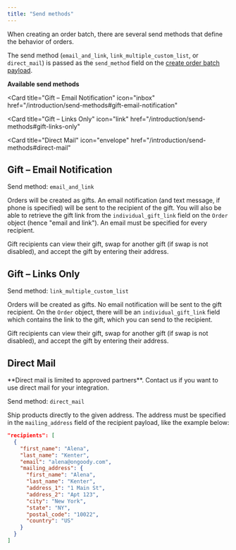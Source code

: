 ```yaml
---
title: "Send methods"
---
```


When creating an order batch, there are several send methods that define the behavior of orders.

The send method (`email_and_link`, `link_multiple_custom_list`, or `direct_mail`) is passed as the `send_method` field on the [create order batch payload](/api-reference/order-batches/create-an-order-batch).

**Available send methods**

<Card
  title="Gift – Email Notification"
  icon="inbox"
  href="/introduction/send-methods#gift-email-notification"
></Card>
<Card
  title="Gift – Links Only"
  icon="link"
  href="/introduction/send-methods#gift-links-only"
></Card>
<Card
  title="Direct Mail"
  icon="envelope"
  href="/introduction/send-methods#direct-mail"
></Card>

## Gift – Email Notification

Send method: `email_and_link`

Orders will be created as gifts. An email notification (and text message, if phone is specified) will be sent to the recipient of the gift. You will also be able to retrieve the gift link from the `individual_gift_link` field on the `Order` object (hence "email and link"). An email must be specified for every recipient.

Gift recipients can view their gift, swap for another gift (if swap is not disabled), and accept the gift by entering their address.

## Gift – Links Only

Send method: `link_multiple_custom_list`

Orders will be created as gifts. No email notification will be sent to the gift recipient. On the `Order` object, there will be an `individual_gift_link` field which contains the link to the gift, which you can send to the recipient.

Gift recipients can view their gift, swap for another gift (if swap is not disabled), and accept the gift by entering their address.

## Direct Mail

<Note>
  **Direct mail is limited to approved partners**. Contact us if you want to use
  direct mail for your integration.
</Note>

Send method: `direct_mail`

Ship products directly to the given address. The address must be specified in the `mailing_address` field of the recipient payload, like the example below:

```json
"recipients": [
  {
    "first_name": "Alena",
    "last_name": "Kenter",
    "email": "alena@ongoody.com",
    "mailing_address": {
      "first_name": "Alena",
      "last_name": "Kenter",
      "address_1": "1 Main St",
      "address_2": "Apt 123",
      "city": "New York",
      "state": "NY",
      "postal_code": "10022",
      "country": "US"
    }
  }
]
```
